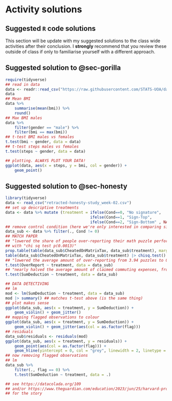 # Activity solutions

::: {.callout-note}
## Suggested `R` code solutions

This section will be update with my suggested solutions to the class wide activities after their conclusion. I **strongly** recommend that you review these outside of class if only to familiarise yourself with a different approach.
:::


## Suggested solution to @sec-gorilla

```r
require(tidyverse)
## read in data
data <- readr::read_csv("https://raw.githubusercontent.com/STATS-UOA/databunker/master/data/BMI.csv")
data
## Mean BMI
data %>%
    summarise(mean(bmi)) %>%
    round()
## Max BMI males
data %>%
    filter(gender == "male") %>%
    filter(bmi == max(bmi))
## t-test BMI males vs females
t.test(bmi ~ gender, data = data)
## t-test steps males vs females
t.test(steps ~ gender, data = data) 

## plotting. ALWAYS PLOT YOUR DATA!
ggplot(data, aes(x = steps, y = bmi, col = gender)) +
    geom_point()
```

## Suggested solution to @sec-honesty

```r
library(tidyverse)
data <- read_csv("retracted-honesty-study_week-02.csv")
## set up descriptive treatments
data <- data %>% mutate (treatment = ifelse(Cond==0, "No signature",
                                     ifelse(Cond==1, "Sign-Top",
                                     ifelse(Cond==2, "Sign-Bottom" , NA))))
## remove control condition (here we're only interested in comparing sign-top and sign-bottom)
data_sub <- data %>% filter(., Cond != 0)
## MATCH PAPER
## "lowered the share of people over-reporting their math puzzle performance from 79% to 37%"
## with "chi sq test p(0.0013)"
prop.table(table(data_sub$CheatedOnMatrixTax, data_sub$treatment), margin = 2)
table(data_sub$CheatedOnMatrixTax, data_sub$treatment) |> chisq.test()
## "lowered the average amount of over-reporting from 3.94 puzzles to 0.77 puzzles (p < .00001)"
t.test(OverReport ~ treatment, data = data_sub)
## "nearly halved the average amount of claimed commuting expenses, from $9.62 to $5.27 (p = .0014)"
t.test(SumDeduction ~ treatment, data = data_sub)

## DATA DETECTIVING
## lm
mod <- lm(SumDeduction ~ treatment, data = data_sub)
mod |> summary() ## matches t-test above (is the same thing)
## plot makes sense
ggplot(data_sub, aes(x = treatment, y = SumDeduction)) +
    geom_violin() + geom_jitter()
## mapping flagged observations to colour
ggplot(data_sub, aes(x = treatment, y = SumDeduction)) +
    geom_violin() + geom_jitter(aes(col = as.factor(flag)))
## residuals
data_sub$residuals <- residuals(mod)
ggplot(data_sub, aes(x = treatment, y = residuals)) +
    geom_point(aes(col = as.factor(flag))) +
    geom_hline(yintercept = 0, col = "grey", linewidth = 2, linetype = 2)
## now removing flagged observations
## lm
data_sub %>%
    filter(., flag == 0) %>%
    t.test(SumDeduction ~ treatment, data = .)

## see https://datacolada.org/109
## and/or https://www.theguardian.com/education/2023/jun/25/harvard-professor-data-fraud
## for the story


```